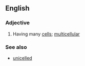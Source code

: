==English==

===Adjective===
{{en-adj}}

# {{context|of an organism}} Having many [[cell]]s; [[multicellular]]

===See also===
*[[unicelled]]